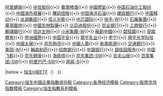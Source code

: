 {{Navbox
|name = Hang Seng China Enterprises Index
|title = {{flagicon|HKG}} [[恒生中國企業指數]]成份股 (截至2022年5月6日)
|titlestyle = background:lightsteelblue; 

|list1 = <div>
[[吉利汽車]]{{•}}
[[阿里健康]]{{•}}
[[中信股份]]{{•}}
[[華潤啤酒]]{{•}}
[[中國燃氣]]{{•}}
[[中国石化|中国石油化工股份]]{{•}}
[[中國海外發展]]{{•}}
[[腾讯|騰訊控股]]{{•}}
[[中国海洋石油]]{{•}}
[[中国建设银行|建設銀行]]{{•}}
[[中国移动]]{{•}}
[[龍湖地產|龙湖集团]]{{•}}
[[信义光能]]{{•}}
[[中芯国际]]{{•}}
[[快手 (軟體)|快手-W]]{{•}}
[[石藥集團]]{{•}}
[[華潤置地]]{{•}}
[[中國生物製藥]]{{•}}
[[比亚迪|比亞迪股份]]{{•}}
[[中国农业银行|农业银行]]{{•}}
[[中国工商银行|工商银行]]{{•}}
[[中国邮政储蓄银行|郵儲銀行]]{{•}}
[[信达生物]]{{•}}
[[小米集團|小米集團-W]]{{•}}
[[融創中國]]{{•}}
[[碧桂園]]{{•}}
[[安踏|安踏體育]]{{•}}
[[申洲國際]]{{•}}
[[中国平安]]{{•}}
[[蒙牛集团|蒙牛乳业]]{{•}}
[[李宁有限公司|李宁]]{{•}}
[[舜宇光學|舜宇光学科技]]{{•}}
[[中國太平洋保險|中國太保]]{{•}}
[[京东物流]]{{•}}
[[中国人寿保险|中國人壽]]{{•}}
[[新奧能源]]{{•}}
[[交通銀行]]{{•}}
[[美团|美团-W]]{{•}}
[[翰森制药]]{{•}}
[[招商银行]]{{•}}
[[中国银行]]{{•}}
[[碧桂园服务]]{{•}}
[[中国飞鹤]]{{•}}
[[京东健康]]{{•}}
[[海底捞]]{{•}}
[[京东集团|京东集团-SW]]{{•}}
[[农夫山泉]]{{•}}
[[百度|百度集团-SW]]{{•}}
[[阿里巴巴集团|阿里巴巴-SW]]{{•}}
[[网易|网易-S]]{{•}}
</div>
|below = [[恒生H股指數ETF|恒生H股ETF]]（{{sehk2|2828}}）
}}[[Category:恒生中國企業指數成份股]]<noinclude>
[[Category:香港经济模板]]
[[Category:股票市场指数模板]]
[[Category:恒生指數系列模板]]
</noinclude>